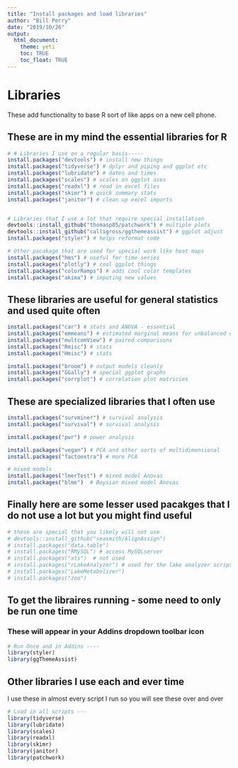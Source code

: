 ```yaml
---
title: "Install packages and load libraries"
author: "Bill Perry"
date: "2019/10/26"
output:
  html_document:
    theme: yeti
    toc: TRUE
    toc_float: TRUE
---
```


# Libraries     
These add functionality to base R sort of like apps on a new cell phone.     

## These are in my mind the essential libraries for R
```r
# # Libraries I use on a regular basis-----
install.packages("devtools") # install new things
install.packages("tidyverse") # dplyr and piping and ggplot etc
install.packages("lubridate") # dates and times
install.packages("scales") # scales on ggplot ases
install.packages("readxl") # read in excel files
install.packages("skimr") # quick summary stats
install.packages("janitor") # clean up excel imports


# Libraries that I use a lot that require special installation
devtools::install_github("thomasp85/patchwork") # multiple plots
devtools::install_github("calligross/ggthemeassist") # ggplot adjust
install.packages("styler") # helps reformat code

# Other pacakage that are used for special work like heat maps
install.packages("hms") # useful for time series
install.packages("plotly") # cool ggplot things
install.packages("colorRamps") # adds cool color templates
install.packages("akima") # imputing new values
```

## These libraries are useful for general statistics and used quite often    
```r
install.packages("car") # stats and ANOVA - essential
install.packages("emmeans") # estimated marginal means for unbalanced designs
install.packages("multcomView") # paired comparisons
install.packages("Rmisc") # stats
install.packages("Hmisc") # stats

install.packages("broom") # output models cleanly
install.packages("GGally") # special ggplot graphs
install.packages("corrplot") # correlation plot matricies
```

## These are specialized libraries that I often use    
```r
install.packages("survminer") # survival analysis
install.packages("survival") # survival analysis

install.packages("pwr") # power analysis

install.packages("vegan") # PCA and other sorts of multidimensional
install.packages("factoextra") # more PCA

# mixed models
install.packages("lmerTest") # mixed model Anovas
install.packages("blme")  # Baysian mixed model Anovas
```


## Finally here are some lesser used pacakges that I do not use a lot but you might find useful     
```r
# these are special that you likely will not use 
# devtools::install_github("seasmith/AlignAssign")
# install.packages("data.table")
# install.packages("RMySQL") # access MySQLserver
# install.packages("xts")  # not used
# install.packages("rLakeAnalyzer") # used for the lake analyzer scripts
# install.packages("LakeMetabolizer")
# install.packages("zoo")
```

## To get the libraires running - some need to only be run one time
### These will appear in your Addins dropdown toolbar icon
```r
# Run Once and in Addins ----
library(styler)
library(ggThemeAssist)
```

## Other libraries I use each and ever time     
I use these in almost every script I run so you will see these over and over    
```r
# Load in all scripts ---
library(tidyverse)	
library(lubridate)	
library(scales)	
library(readxl)
library(skimr)
library(janitor)
library(patchwork)
```

<!-- Global site tag (gtag.js) - Google Analytics -->
<script async src="https://www.googletagmanager.com/gtag/js?id=UA-88373117-6"></script>
<script>
  window.dataLayer = window.dataLayer || [];
  function gtag(){dataLayer.push(arguments);}
  gtag('js', new Date());

  gtag('config', 'UA-88373117-6');
</script>
